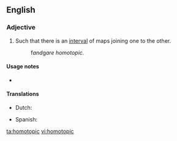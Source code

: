 ==English==
{{wikipedia}}
===Adjective===
{{en-adj|-}}

# {{topology|of two [[map]]s}} Such that there is an [[interval]] of maps joining one to the other.
#: f'' and ''g'' are homotopic.''

====Usage notes====
*{{en-usage-equal}}

====Translations====
{{trans-top|topology}}
* Dutch: {{t-|nl|homotopisch}}
{{trans-mid}}
* Spanish: {{t|es|homotópico}}
{{trans-bottom}}

[[ta:homotopic]]
[[vi:homotopic]]